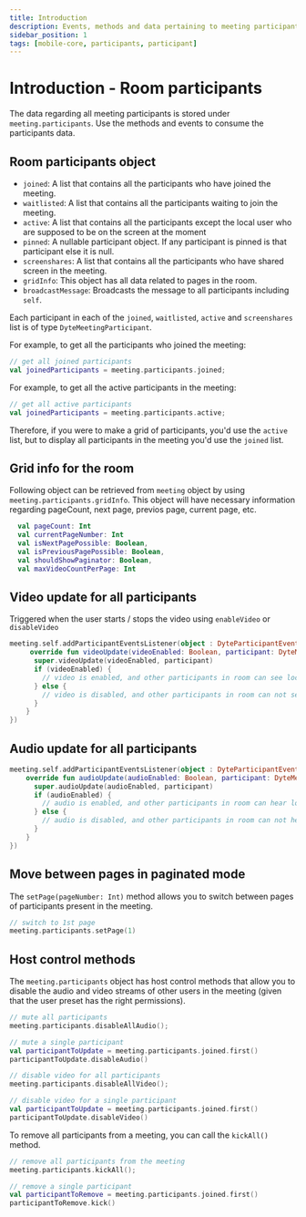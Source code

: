 ```yaml
---
title: Introduction
description: Events, methods and data pertaining to meeting participants.
sidebar_position: 1
tags: [mobile-core, participants, participant]
---
```


# Introduction - Room participants

The data regarding all meeting participants is stored under
`meeting.participants`. Use the methods and events to consume the participants
data.

## Room participants object

- `joined`: A list that contains all the participants who have joined the
  meeting.
- `waitlisted`: A list that contains all the participants waiting to join the
  meeting.
- `active`: A list that contains all the participants except the local user who
  are supposed to be on the screen at the moment
- `pinned`: A nullable participant object. If any participant is pinned is that
  participant else it is null.
- `screenshares`: A list that contains all the participants who have shared
  screen in the meeting.
- `gridInfo`: This object has all data related to pages in the room.
- `broadcastMessage`: Broadcasts the message to all participants including `self`.

Each participant in each of the `joined`, `waitlisted`, `active` and
`screenshares` list is of type `DyteMeetingParticipant`.

For example, to get all the participants who joined the meeting:

```kotlin
// get all joined participants
val joinedParticipants = meeting.participants.joined;
```

For example, to get all the active participants in the meeting:

```kotlin
// get all active participants
val joinedParticipants = meeting.participants.active;
```

Therefore, if you were to make a grid of participants, you'd use the `active`
list, but to display all participants in the meeting you'd use the `joined`
list.

## Grid info for the room

Following object can be retrieved from `meeting` object by using
`meeting.participants.gridInfo`. This object will have necessary information
regarding pageCount, next page, previos page, current page, etc.

```kotlin
  val pageCount: Int
  val currentPageNumber: Int
  val isNextPagePossible: Boolean,
  val isPreviousPagePossible: Boolean,
  val shouldShowPaginator: Boolean,
  val maxVideoCountPerPage: Int
```

## Video update for all participants

Triggered when the user starts / stops the video using `enableVideo` or
`disableVideo`

```kotlin
meeting.self.addParticipantEventsListener(object : DyteParticipantEventsListener {
     override fun videoUpdate(videoEnabled: Boolean, participant: DyteMeetingParticipant) {
      super.videoUpdate(videoEnabled, participant)
      if (videoEnabled) {
        // video is enabled, and other participants in room can see local user
      } else {
        // video is disabled, and other participants in room can not see local user.
      }
    }
})
```

## Audio update for all participants

```kotlin
meeting.self.addParticipantEventsListener(object : DyteParticipantEventsListener {
    override fun audioUpdate(audioEnabled: Boolean, participant: DyteMeetingParticipant) {
      super.audioUpdate(audioEnabled, participant)
      if (audioEnabled) {
        // audio is enabled, and other participants in room can hear local user
      } else {
        // audio is disabled, and other participants in room can not hear local user.
      }
    }
})
```

## Move between pages in paginated mode

The `setPage(pageNumber: Int)` method allows you to switch between pages of
participants present in the meeting.

```kotlin
// switch to 1st page
meeting.participants.setPage(1)
```

## Host control methods

The `meeting.participants` object has host control methods that allow you to
disable the audio and video streams of other users in the meeting (given that
the user preset has the right permissions).

```kotlin
// mute all participants
meeting.participants.disableAllAudio();

// mute a single participant
val participantToUpdate = meeting.participants.joined.first()
participantToUpdate.disableAudio()

// disable video for all participants
meeting.participants.disableAllVideo();

// disable video for a single participant
val participantToUpdate = meeting.participants.joined.first()
participantToUpdate.disableVideo()
```

To remove all participants from a meeting, you can call the `kickAll()` method.

```kotlin
// remove all participants from the meeting
meeting.participants.kickAll();

// remove a single participant
val participantToRemove = meeting.participants.joined.first()
participantToRemove.kick()
```
